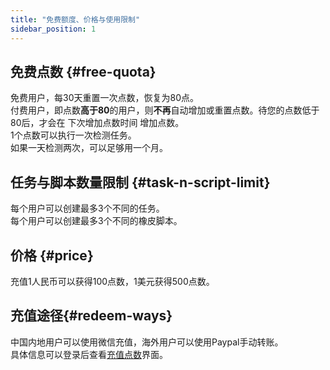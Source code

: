 ---
title: "免费额度、价格与使用限制"
sidebar_position: 1
---
## 免费点数 {#free-quota}
免费用户，每30天重置一次点数，恢复为80点。  
付费用户，即点数**高于80**的用户，则**不再**自动增加或重置点数。待您的点数低于80后，才会在 下次增加点数时间 增加点数。  
1个点数可以执行一次检测任务。  
如果一天检测两次，可以足够用一个月。  

## 任务与脚本数量限制 {#task-n-script-limit}  
每个用户可以创建最多3个不同的任务。  
每个用户可以创建最多3个不同的橡皮脚本。

## 价格 {#price}  
充值1人民币可以获得100点数，1美元获得500点数。  

## 充值途径{#redeem-ways}  
中国内地用户可以使用微信充值，海外用户可以使用Paypal手动转账。  
具体信息可以登录后查看[充值点数](https://monit.or.passby.me/zh/member/redeem)界面。  


